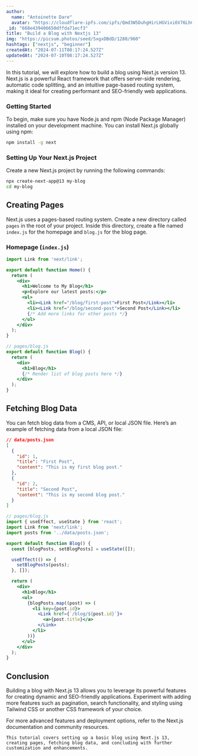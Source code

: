 ```yaml
---
author:
  name: "Antoinette Dare"
  avatar: "https://cloudflare-ipfs.com/ipfs/Qmd3W5DuhgHirLHGVixi6V76LhCkZUz6pnFt5AJBiyvHye/avatar/699.jpg"
_id: "668e439406650dffda71ecf3"
title: "Build a Blog with Nextjs 13"
img: "https://picsum.photos/seed/SxgxDBdD/1280/960"
hashtags: ["nextjs", "beginner"]
createdAt: "2024-07-11T08:17:24.527Z"
updatedAt: "2024-07-10T08:17:24.527Z"
---
```


In this tutorial, we will explore how to build a blog using Next.js version 13. Next.js is a powerful React framework that offers server-side rendering, automatic code splitting, and an intuitive page-based routing system, making it ideal for creating performant and SEO-friendly web applications.

### Getting Started

To begin, make sure you have Node.js and npm (Node Package Manager) installed on your development machine. You can install Next.js globally using npm:

```bash
npm install -g next
```

### Setting Up Your Next.js Project

Create a new Next.js project by running the following commands:

```bash
npx create-next-app@13 my-blog
cd my-blog
```

## Creating Pages

Next.js uses a pages-based routing system. Create a new directory called `pages` in the root of your project. Inside this directory, create a file named `index.js` for the homepage and `blog.js` for the blog page.

### Homepage (`index.js`)

```jsx
import Link from 'next/link';

export default function Home() {
  return (
    <div>
      <h1>Welcome to My Blog</h1>
      <p>Explore our latest posts:</p>
      <ul>
        <li><Link href="/blog/first-post">First Post</Link></li>
        <li><Link href="/blog/second-post">Second Post</Link></li>
        {/* Add more links for other posts */}
      </ul>
    </div>
  );
}
```

```jsx
// pages/blog.js
export default function Blog() {
  return (
    <div>
      <h1>Blog</h1>
      {/* Render list of blog posts here */}
    </div>
  );
}
```

## Fetching Blog Data

You can fetch blog data from a CMS, API, or local JSON file. Here’s an example of fetching data from a local JSON file:

```json
// data/posts.json
[
  {
    "id": 1,
    "title": "First Post",
    "content": "This is my first blog post."
  },
  {
    "id": 2,
    "title": "Second Post",
    "content": "This is my second blog post."
  }
]
```

```jsx
// pages/blog.js
import { useEffect, useState } from 'react';
import Link from 'next/link';
import posts from '../data/posts.json';

export default function Blog() {
  const [blogPosts, setBlogPosts] = useState([]);

  useEffect(() => {
    setBlogPosts(posts);
  }, []);

  return (
    <div>
      <h1>Blog</h1>
      <ul>
        {blogPosts.map((post) => (
          <li key={post.id}>
            <Link href={`/blog/${post.id}`}>
              <a>{post.title}</a>
            </Link>
          </li>
        ))}
      </ul>
    </div>
  );
}
```

## Conclusion

Building a blog with Next.js 13 allows you to leverage its powerful features for creating dynamic and SEO-friendly applications. Experiment with adding more features such as pagination, search functionality, and styling using Tailwind CSS or another CSS framework of your choice.

For more advanced features and deployment options, refer to the Next.js documentation and community resources.

```vbnet
This tutorial covers setting up a basic blog using Next.js 13, creating pages, fetching blog data, and concluding with further customization and enhancements.
```